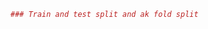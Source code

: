 
```r
### Train and test split and ak fold split



```








```r



```



```r



```




```r



```







```r



```




```r



```
